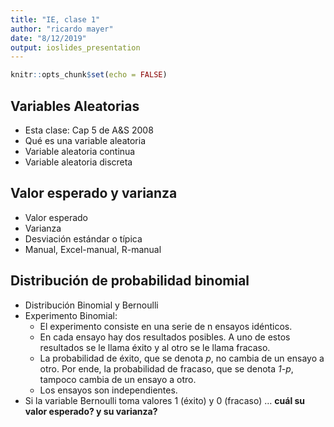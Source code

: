 ```yaml
---
title: "IE, clase 1"
author: "ricardo mayer"
date: "8/12/2019"
output: ioslides_presentation
---
```


```r
knitr::opts_chunk$set(echo = FALSE)
```

## Variables Aleatorias

- Esta clase: Cap 5 de A&S 2008
- Qué es una variable aleatoria
- Variable aleatoria continua
- Variable aleatoria discreta



## Valor esperado y varianza

- Valor esperado
- Varianza
- Desviación estándar o típica
- Manual, Excel-manual, R-manual


## Distribución de probabilidad binomial

- Distribución Binomial y Bernoulli
- Experimento Binomial:
    + El experimento consiste en una serie de n ensayos idénticos.
    + En cada ensayo hay dos resultados posibles. A uno de estos resultados se le llama
éxito y al otro se le llama fracaso.
    + La probabilidad de éxito, que se denota *p*, no cambia de un ensayo a otro. Por ende,
la probabilidad de fracaso, que se denota *1-p*, tampoco cambia de un ensayo a
otro.
    + Los ensayos son independientes.
- Si la variable Bernoulli toma valores 1 (éxito) y 0 (fracaso) ... **cuál su valor esperado? y su varianza?**